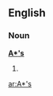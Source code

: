 {{see|Appendix:Variations of "as"}}
==English==

===Noun===
'''[[A]][[*]][['s]]'''

# {{plural of|[[A*]]}}

[[ar:A*'s]]